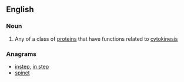 ==English==

===Noun===
{{wikipedia|septins}}
{{en-noun}}

# {{context|biochemistry|lang=en}} Any of a class of [[protein]]s that have functions related to [[cytokinesis]]

===Anagrams===
* [[instep#English|instep]], [[in step#English|in step]]
* [[spinet#English|spinet]]
